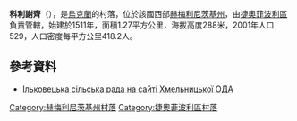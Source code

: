 {{coord|49|46|31|N|26|19|48|E|scale:100000|display=title}}

'''科利謝齊'''（{{lang-uk|Колісець}}），是[[烏克蘭|烏克蘭]]的村落，位於該國西部[[赫梅利尼茨基州|赫梅利尼茨基州]]，由[[捷奧菲波利區|捷奧菲波利區]]負責管轄，始建於1511年，面積1.27平方公里，海拔高度288米，2001年人口529，人口密度每平方公里418.2人。

==參考資料==
* [http://oblrada.km.ua/map/teoilsilra.php Ільковецька сільська рада на сайті Хмельницької ОДА]{{dead link|date=2018年1月 |bot=InternetArchiveBot |fix-attempted=yes }}

{{DEFAULTSORT:Колісець}}
[[Category:赫梅利尼茨基州村落|Category:赫梅利尼茨基州村落]]
[[Category:捷奧菲波利區村落|Category:捷奧菲波利區村落]]


{{Khmelnytskyi-geo-stub}}